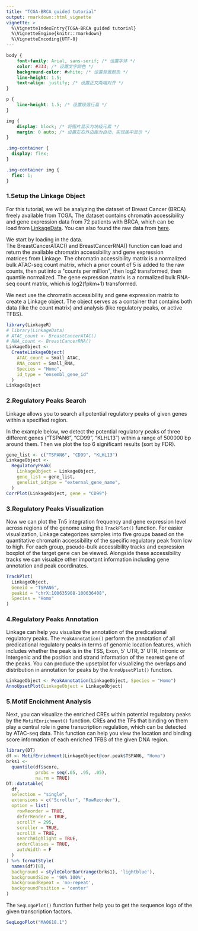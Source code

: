 ```yaml
---
title: "TCGA-BRCA guided tutorial"
output: rmarkdown::html_vignette
vignette: >
  %\VignetteIndexEntry{TCGA-BRCA guided tutorial}
  %\VignetteEngine{knitr::rmarkdown}
  %\VignetteEncoding{UTF-8}
---
```


```css
body {
    font-family: Arial, sans-serif; /* 设置字体 */
    color: #333; /* 设置文字颜色 */
    background-color: #white; /* 设置背景颜色 */
    line-height: 1.5;
    text-align: justify; /* 设置正文两端对齐 */
}

p {
    line-height: 1.5; /* 设置段落行高 */
}

img {
    display: block; /* 将图片显示为块级元素 */
    margin: 0 auto; /* 设置左右外边距为自动，实现居中显示 */
}

.img-container {
  display: flex;
}

.img-container img {
  flex: 1;
}

```

### 1.Setup the Linkage Object

For this tutorial, we will be analyzing the dataset of Breast Cancer (BRCA) freely available from TCGA. The dataset contains chromatin accessibility and gene expression data from 72 patients with BRCA, which can be load from [[LinkageData]{.underline}](https://github.com/aicplane/LinkageData). You can also found the raw data from [[here]{.underline}](https://xenabrowser.net/datapages/?dataset=brca%2Fbrca_peak_Log2Counts_dedup&host=https%3A%2F%2Fatacseq.xenahubs.net&removeHub=http%3A%2F%2F127.0.0.1%3A7222).

We start by loading in the data. The BreastCancerATAC() and BreastCancerRNA() function can load and return the available chromatin accessibility and gene expression matrices from Linkage. The chromatin accessibility matrix is a normalized bulk ATAC-seq count matrix, which a prior count of 5 is added to the raw counts, then put into a \"counts per million\", then log2 transformed, then quantile normalized. The gene expression matrix is a normalized bulk RNA-seq count matrix, which is log2(fpkm+1) transformed.

We next use the chromatin accessibility and gene expression matrix to create a Linkage object. The object serves as a container that contains both data (like the count matrix) and analysis (like regulatory peaks, or active TFBS).

```r
library(LinkageR)
# library(LinkageData)
# ATAC_count <- BreastCancerATAC()
# RNA_count <- BreastCancerRNA()
LinkageObject <-
  CreateLinkageObject(
    ATAC_count = Small_ATAC,
    RNA_count = Small_RNA,
    Species = "Homo",
    id_type = "ensembl_gene_id"
  )
LinkageObject
```

### 2.Regulatory Peaks Search

Linkage allows you to search all potential regulatory peaks of given genes within a specified region.

In the example below, we detect the potential regulatory peaks of three different genes ("TSPAN6", "CD99", "KLHL13") within a range of 500000 bp around them. Then we plot the top 6 significant results (sort by FDR).

```r
gene_list <- c("TSPAN6", "CD99", "KLHL13")
LinkageObject <-
  RegulatoryPeak(
    LinkageObject = LinkageObject,
    gene_list = gene_list,
    genelist_idtype = "external_gene_name",
  )
CorrPlot(LinkageObject, gene = "CD99")
```

### 3.Regulatory Peaks Visualization

Now we can plot the Tn5 integration frequency and gene expression level across regions of the genome using the `TrackPlot()` function. For easier visualization, Linkage categorizes samples into five groups based on the quantitative chromatin accessibility of the specific regulatory peak from low to high. For each group, pseudo-bulk accessibility tracks and expression boxplot of the target gene can be viewed. Alongside these accessibility tracks we can visualize other important information including gene annotation and peak coordinates.

```r
TrackPlot(
  LinkageObject,
  Geneid = "TSPAN6",
  peakid = "chrX:100635908-100636408",
  Species = "Homo"
)
```

### 4.Regulatory Peaks Annotation

Linkage can help you visualize the annotation of the predicational regulatory peaks. The `PeakAnnotation()` perform the annotation of all predicational regulatory peaks in terms of genomic location features, which includes whether the peak is in the TSS, Exon, 5\' UTR, 3\' UTR, Intronic or Intergenic and the position and strand information of the nearest gene of the peaks. You can produce the upsetplot for visualizing the overlaps and distribution in annotation for peaks by the `AnnoUpsetPlot()` function.

```r
LinkageObject <- PeakAnnotation(LinkageObject, Species = "Homo")
AnnoUpsetPlot(LinkageObject = LinkageObject)
```

### 5.Motif Encichment Analysis

Next, you can visualize the enriched CREs within potential regulatory peaks by the `MotifEnrichment()` function. CREs and the TFs that binding on them play a central role in gene transcription regulation, which can be detected by ATAC-seq data. This function can help you view the location and binding score information of each enriched TFBS of the given DNA region.

```r
library(DT)
df <- MotifEnrichment(LinkageObject@cor.peak$TSPAN6, "Homo")
brks1 <-
  quantile(df$score,
           probs = seq(.05, .95, .05),
           na.rm = TRUE)
DT::datatable(
  df,
  selection = "single",
  extensions = c("Scroller", "RowReorder"),
  option = list(
    rowReorder = TRUE,
    deferRender = TRUE,
    scrollY = 295,
    scroller = TRUE,
    scrollX = TRUE,
    searchHighlight = TRUE,
    orderClasses = TRUE,
    autoWidth = F
  )
) %>% formatStyle(
  names(df)[8],
  background = styleColorBar(range(brks1), 'lightblue'),
  backgroundSize = '90% 100%',
  backgroundRepeat = 'no-repeat',
  backgroundPosition = 'center'
)
```

The `SeqLogoPlot()` function further help you to get the sequence logo of the given transcription factors.

```r
SeqLogoPlot("MA0618.1")
```
